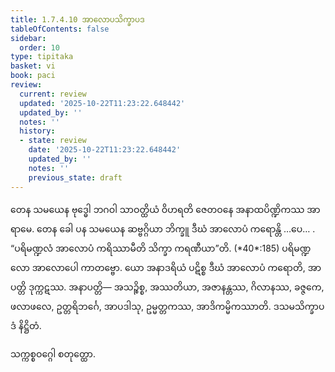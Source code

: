 ```yaml
---
title: 1.7.4.10 အာလောပသိက္ခာပဒ
tableOfContents: false
sidebar:
  order: 10
type: tipitaka
basket: vi
book: paci
review:
  current: review
  updated: '2025-10-22T11:23:22.648442'
  updated_by: ''
  notes: ''
  history:
  - state: review
    date: '2025-10-22T11:23:22.648442'
    updated_by: ''
    notes: ''
    previous_state: draft
---
```



<ReviewStatus review={frontmatter.review} showDetails={true} />

<HypothesisAnnotation frontmatter={frontmatter} />

<DynamicBreadcrumb />

<Division number="616" book="paci" e="ch" v="2" p="254">

<Paragraph number="1884" book="paci">
တေန သမယေန ဗုဒ္ဓေါ ဘဂဝါ သာဝတ္ထိယံ ဝိဟရတိ ဇေတဝနေ အနာထပိဏ္ဍိကဿ အာရာမေ. တေန ခေါ ပန သမယေန ဆဗ္ဗဂ္ဂိယာ ဘိက္ခူ ဒီဃံ အာလောပံ ကရောန္တိ …ပေ… .
</Paragraph>

<Paragraph number="1885" book="paci">
<Emphasis>“ပရိမဏ္ဍလံ အာလောပံ ကရိဿာမီတိ သိက္ခာ ကရဏီယာ”</Emphasis>တိ. (*40*:<Emphasis>185</Emphasis>)
</Paragraph>

<Paragraph number="1886" book="paci">
ပရိမဏ္ဍလော အာလောပေါ ကာတဗ္ဗော. ယော အနာဒရိယံ ပဋိစ္စ ဒီဃံ အာလောပံ ကရောတိ, အာပတ္တိ ဒုက္ကဋဿ.
</Paragraph>

<Paragraph number="1887" book="paci">
အနာပတ္တိ— အသဉ္စိစ္စ, အဿတိယာ, အဇာနန္တဿ, ဂိလာနဿ, ခဇ္ဇကေ, ဖလာဖလေ, ဥတ္တရိဘင်္ဂေ, အာပဒါသု, ဥမ္မတ္တကဿ, အာဒိကမ္မိကဿာတိ.

</Paragraph>
</Division>

<Paragraph number="1888" type="center" book="paci">
ဒသမသိက္ခာပဒံ နိဋ္ဌိတံ.

  
သက္ကစ္စဝဂ္ဂေါ စတုတ္ထော.
</Paragraph>